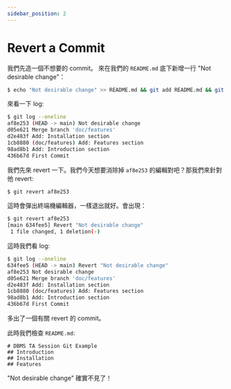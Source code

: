```yaml
---
sidebar_position: 2
---
```


# Revert a Commit

我們先造一個不想要的 commit。
來在我們的 `README.md` 底下新增一行 "Not desirable change"：

```bash
$ echo "Not desirable change" >> README.md && git add README.md && git commit -m "Not desirable change"
```

來看一下 log:

```bash
$ git log --oneline
af8e253 (HEAD -> main) Not desirable change
d05e621 Merge branch 'doc/features'
d2e483f Add: Installation section
1cb8880 (doc/features) Add: Features section
98ad8b1 Add: Introduction section
436b67d First Commit
```

我們先來 revert 一下。我們今天想要消除掉 `af8e253` 的編輯對吧？那我們來針對他 revert:

```bash
$ git revert af8e253
```

這時會彈出終端機編輯器，一樣退出就好。會出現：

```bash
$ git revert af8e253
[main 634fee5] Revert "Not desirable change"
 1 file changed, 1 deletion(-)
```

這時我們看 log:

```bash
$ git log --oneline
634fee5 (HEAD -> main) Revert "Not desirable change"
af8e253 Not desirable change
d05e621 Merge branch 'doc/features'
d2e483f Add: Installation section
1cb8880 (doc/features) Add: Features section
98ad8b1 Add: Introduction section
436b67d First Commit
```

多出了一個有關 revert 的 commit。

此時我們檢查 `README.md`:

```
# DBMS TA Session Git Example
## Introduction
## Installation
## Features
```

"Not desirable change" 確實不見了！

